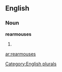 ==English==

===Noun===
'''rearmouses'''

# {{plural of|[[rearmouse]]}}

[[Category:English plurals]]

[[ar:rearmouses]]
